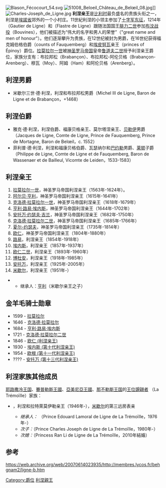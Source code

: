 [[File:Blason_Fécocourt_54.svg|thumb]]
[[File:51008_Beloeil_Château_de_Belœil_08.jpg|thumb]]]]
[[File:Charles-Joseph_de_Ligne.jpg|thumb]]
'''利涅亲王'''是[[比利时|比利时]]最负盛名的贵族头衔之一，利涅是[[埃諾省|埃諾省]]郊外的一个小村庄。11世紀利涅的小领主参加了[[十字军东征|十字军东征]]，1214年（Gautier de Ligne）和（Flastre de Ligne）跟随法国国王[[腓力二世|腓力二世]]参加[[布汶战役|布汶战役]]（Bouvines），他们被描述为“伟大的名字和男人的荣誉”（"great name and men of honour"）。他们逐渐攀升为贵族，在12世纪被封为男爵，在16世纪获得福克姆伯格伯爵（counts of Fauquemberg）和[[埃皮努瓦|埃皮努瓦]]亲王（princes of Épinoy）爵位。[[拉莫拉尔_(利涅亲王)|拉莫拉尔一世]]被[[神圣罗马帝国|神圣罗马帝国]]皇帝[[鲁道夫二世|鲁道夫二世]]授予利涅亲王爵位，家族分支有：布拉邦松（Brabançon）、布拉邦松-阿伦贝格（Brabançon-Arenberg）、穆瓦（Moy）、阿姆（Ham）和阿伦贝格（Arenberg）。

==利涅男爵==
* 米歇尔三世·德·利涅，利涅和布拉邦松男爵（Michel III de Ligne, Baron de Ligne et de Brabançon，+1468）

==利涅伯爵==
* 雅克·德·利涅，利涅伯爵、福康贝格亲王、莫尔塔涅亲王、[[贝勒伊|贝勒伊]]男爵（Jacques de Ligne, Comte de Ligne, Prince de Fauquemberg, Prince de Mortagne, Baron de Belœil，c. 1552）
* 菲利普·德·利涅，利涅和福康贝格伯爵、瓦瑟纳尔和[[巴约勒|巴约勒]]男爵、[[莱顿|莱顿]]子爵（Philippe de Ligne, Comte de Ligne et de Fauquemberg, Baron de Wassenaer et de Bailleul, Vicomte de Leiden，1533-1583）

==利涅亲王==
#[[拉莫拉尔_(利涅亲王)|拉莫拉尔一世]]，神圣罗马帝国利涅亲王（1563年-1624年）。
#[[阿尔贝·亨利_(利涅亲王)|阿尔贝·亨利]]，神圣罗马帝国利涅亲王（1615年-1641年）
#[[克洛德-拉莫拉尔_(利涅亲王)|克洛德·拉莫拉尔一世]]，神圣罗马帝国利涅亲王（1618年-1679年）
#[[亨利_(利涅亲王)|亨利·路易·埃内斯]]，神圣罗马帝国利涅亲王（1644年-1702年）
#[[安托万_(利涅亲王)|安托万·约瑟夫·吉兰]]，神圣罗马帝国利涅亲王（1682年-1750年）
#[[克洛德·拉莫拉尔_(利涅亲王)|克洛德·拉莫拉尔二世]]，神圣罗马帝国利涅亲王（1685年-1766年）
#[[夏尔-约瑟夫_(利涅亲王)|夏尔-约瑟夫]]，神圣罗马帝国利涅亲王（1735年-1814年）
#[[欧仁_(利涅亲王)|欧仁]]，神圣罗马帝国利涅亲王（1804年-1880年）
#[[路易_(利涅亲王)|路易]]，利涅亲王（1854年-1918年）
#[[埃内斯_(第十代利涅亲王)|埃内斯]]，利涅亲王（1857年-1937年）
#[[欧仁_(第十一代利涅亲王)|欧仁二世]]，利涅亲王（1893年-1960年）
#[[博杜安_(第十二代利涅亲王)|博杜安]]，利涅亲王（1918年-1985年）
#[[安托万_(第十三代利涅亲王)|安托万]]，利涅亲王（1925年-2005年）
#[[米歇尔_(第十四代利涅亲王)|米歇尔]]，利涅亲王（1951年-）
** 继承人：[[亨利·安托万王子_(利涅)|亨利]]（米歇尔亲王之子）

==金羊毛骑士勋章==
* 1599 - [[拉莫拉尔_(利涅亲王)|拉莫拉尔]]
* 1646 - [[克洛德-拉莫拉尔_(利涅亲王)|克洛德·拉莫拉尔]] 
* 1684 - [[亨利_(利涅亲王)|亨利·路易·埃内斯]]
* 1721 - [[克洛德·拉莫拉尔_(利涅亲王)|克洛德·拉莫拉尔二世]]
* 1846 - [[欧仁_(利涅亲王)|欧仁 (利涅亲王)]]
* 1930 - [[埃内斯_(第十代利涅亲王)|埃内斯 (第十代利涅亲王)]]
* 1954 - [[欧根_(第十一代利涅亲王)|欧根 (第十一代利涅亲王)]]
* ???? - [[安托万_(第十三代利涅亲王)|安托万 (第十三代利涅亲王)]]

==利涅家族其他成员==
[[耶路撒冷王国|耶路撒冷王国]]、[[賽普勒斯王國|賽普勒斯王國]]、[[奇里乞亚亚美尼亚王国|亞美尼亞王國]]、[[那不勒斯王国|那不勒斯王国]]的[[王位覬覦者|王位覬覦者]] {{link-en|拉特萊莫伊勒|La Trémoille family}}（La Trémoïlle）家族：

* {{link-en|夏尔-安托万·拉莫拉尔  |Charles-Antoine Lamoral de Ligne-La Trémoïlle}}，利涅和拉特萊莫伊勒亲王（1946年-），[[米歇尔_(第十四代利涅亲王)|米歇尔]]的第三远房表亲
** ''继承人：'' {{link-en|利涅和拉特萊莫伊勒王子爱德华·拉莫拉尔|House of Ligne}}（Prince Edouard Lamoral de Ligne de La Trémoïlle，1976年-）<br>
** ''次子：''{{link-en|利涅和拉特萊莫伊勒王子查爾斯·約瑟夫|House of Ligne}}（Prince Charles Joseph de Ligne de La Trémoïlle，1980年-）<br>
** ''次媳：''{{link-en|利涅和拉特萊莫伊勒王妃李然|Charles-Antoine Lamoral de Ligne-La Trémoïlle}}（Princess  Ran Li de Ligne de La Trémoïlle，2010年結婚）

==参考==
https://web.archive.org/web/20070614023935/http://membres.lycos.fr/behgnam2/ligne-b.htm

[[Category:爵位|Category:爵位]]
[[Category:利涅親王|]]
